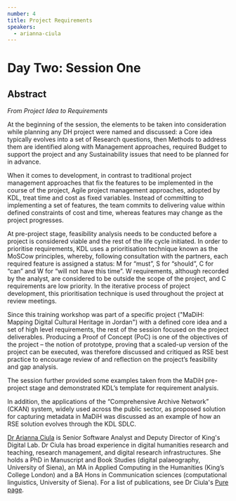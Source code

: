 ```yaml
---
number: 4
title: Project Requirements
speakers:
  - arianna-ciula
---
```


# Day Two: Session One

## Abstract

_From Project Idea to Requirements_

At the beginning of the session, the elements to be taken into consideration
while planning any DH project were named and discussed: a Core idea typically
evolves into a set of Research questions, then Methods to address them are
identified along with Management approaches, required Budget to support the
project and any Sustainability issues that need to be planned for in advance.

When it comes to development, in contrast to traditional project management
approaches that fix the features to be implemented in the course of the project,
Agile project management approaches, adopted by KDL, treat time and cost as
fixed variables. Instead of committing to implementing a set of features, the
team commits to delivering value within defined constraints of cost and time,
whereas features may change as the project progresses.

At pre-project stage, feasibility analysis needs to be conducted before a
project is considered viable and the rest of the life cycle initiated. In order
to prioritise requirements, KDL uses a prioritisation technique known as the
MoSCow principles, whereby, following consultation with the partners, each
required feature is assigned a status: M for “must”, S for “should”, C for “can”
and W for “will not have this time”. W requirements, although recorded by the
analyst, are considered to be outside the scope of the project, and C
requirements are low priority. In the iterative process of project development,
this prioritisation technique is used throughout the project at review meetings.

Since this training workshop was part of a specific project ("MaDiH: Mapping
Digital Cultural Heritage in Jordan") with a defined core idea and a set of high
level requirements, the rest of the session focused on the project deliverables.
Producing a Proof of Concept (PoC) is one of the objectives of the project – the
notion of prototype, proving that a scaled-up version of the project can be
executed, was therefore discussed and critiqued as RSE best practice to
encourage review of and reflection on the project’s feasibility and gap
analysis.

The session further provided some examples taken from the MaDiH pre-project
stage and demonstrated KDL’s template for requirement analysis.

In addition, the applications of the “Comprehensive Archive Network” (CKAN)
system, widely used across the public sector, as proposed solution for capturing
metadata in MaDiH was discussed as an example of how an RSE solution evolves
through the KDL SDLC.

<Download download="docs/2.1-Requirements.pdf" />
<Speakers>

[Dr Arianna Ciula](https://www.kdl.kcl.ac.uk/who-we-are/dr-arianna-ciula/) is
Senior Software Analyst and Deputy Director of King's Digital Lab. Dr Ciula has
broad experience in digital humanities research and teaching, research
management, and digital research infrastructures. She holds a PhD in Manuscript
and Book Studies (digital palaeography, University of Siena), an MA in Applied
Computing in the Humanities (King’s College London) and a BA Hons in
Communication sciences (computational linguistics, University of Siena). For a
list of publications, see Dr Ciula's
[Pure page](https://kclpure.kcl.ac.uk/portal/arianna.ciula.html).
